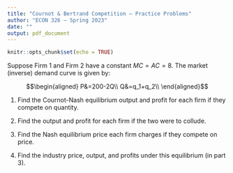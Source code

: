 ```yaml
---
title: "Cournot & Bertrand Competition — Practice Problems"
author: "ECON 326 — Spring 2023"
date: ""
output: pdf_document
---
```


```r
knitr::opts_chunk$set(echo = TRUE)
```

Suppose Firm 1 and Firm 2 have a constant $MC=AC=8$. The market (inverse) demand curve is given by:

$$\begin{aligned}
P&=200-2Q\\
Q&=q_1+q_2\\
\end{aligned}$$

1. Find the Cournot-Nash equilibrium output and profit for each firm if they compete on quantity.

2. Find the output and profit for each firm if the two were to collude.

3. Find the Nash equilibrium price each firm charges if they compete on price. 

4. Find the industry price, output, and profits under this equilibrium (in part 3).